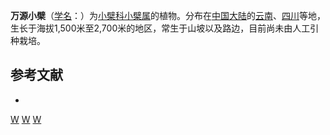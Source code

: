 {{Speciesbox 
| genus = Berberis
| species = metapolyantha
| authority = Ahrendt
}}
'''万源小檗'''（[[学名|学名]]：{{lang|la|''Berberis metapolyantha''}}）为[[小檗科|小檗科]][[小檗属|小檗属]]的植物。分布在[[中国大陆|中国大陆]]的[[云南|云南]]、[[四川|四川]]等地，生长于海拔1,500米至2,700米的地区，常生于山坡以及路边，目前尚未由人工引种栽培。

== 参考文献 ==
<div class="references-small">
* {{cite web| url =http://www.bioinfo.cn/db05/KmzwSpecies.php?action=view&id=26625| title =万源小檗| work =《中国高等植物数据库全库》| publisher =中国科学院微生物研究所| author =昆明植物研究所| accessdate =2009-02-19| deadurl =yes| archiveurl =https://web.archive.org/web/20160305022259/http://www.bioinfo.cn/db05/KmzwSpecies.php?action=view&id=26625| archivedate =2016-03-05}}
</div>
{{Taxonbar|from=Q10865119}}

[[Category:小檗属|W]]
[[Category:云南植物|W]]
[[Category:四川植物|W]]
